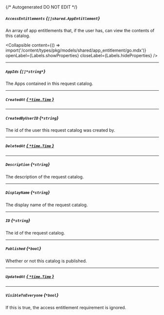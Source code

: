 {/* Autogenerated DO NOT EDIT  */}

##### `AccessEntitlements` *{`[]shared.AppEntitlement`}*
An array of app entitlements that, if the user has, can view the contents of this catalog.

<Collapsible content={() => import('/content/types/pkg/models/shared/app_entitlement/go.mdx')} openLabel={Labels.showProperties} closeLabel={Labels.hideProperties} />


---
##### `AppIds` *{`[]*string*`}*
The Apps contained in this request catalog.

---
##### `CreatedAt` [*{ `*time.Time` }*](https://pkg.go.dev/time#Time)

---
##### `CreatedByUserID` *{`*string`}*
The id of the user this request catalog was created by.

---
##### `DeletedAt` [*{ `*time.Time` }*](https://pkg.go.dev/time#Time)

---
##### `Description` *{`*string`}*
The description of the request catalog.

---
##### `DisplayName` *{`*string`}*
The display name of the request catalog.

---
##### `ID` *{`*string`}*
The id of the request catalog.

---
##### `Published` *{`*bool`}*
Whether or not this catalog is published.

---
##### `UpdatedAt` [*{ `*time.Time` }*](https://pkg.go.dev/time#Time)

---
##### `VisibleToEveryone` *{`*bool`}*
If this is true, the access entitlement requirement is ignored.


